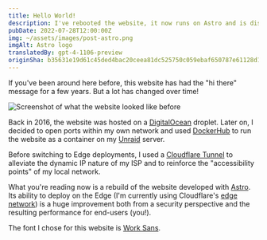 ```yaml
---
title: Hello World!
description: I've rebooted the website, it now runs on Astro and is distributed on the Edge!
pubDate: 2022-07-28T12:00:00Z
img: ~/assets/images/post-astro.png
imgAlt: Astro logo
translatedBy: gpt-4-1106-preview
originSha: b35631e19d61c45ded4bac20ceea81dc525750c059ebaf650787e61128d1c3ce
---
```



If you've been around here before, this website has had the "hi there" message for a few years. But a lot has changed over time!

<Image
  src={OldWebsiteImage}
  alt="Screenshot of what the website looked like before"
  format="webp"
/>

Back in 2016, the website was hosted on a [DigitalOcean](https://digitalocean.com) droplet. Later on, I decided to open ports within my own network and used [DockerHub](https://hub.docker.com/r/barrenechea/barrenechea-website) to run the website as a container on my [Unraid](https://unraid.net) server.

Before switching to Edge deployments, I used a [Cloudflare Tunnel](https://www.cloudflare.com/products/tunnel/) to alleviate the dynamic IP nature of my ISP and to reinforce the "accessibility points" of my local network.

What you're reading now is a rebuild of the website developed with [Astro](https://astro.build). Its ability to deploy on the Edge (I'm currently using Cloudflare's [edge network](https://www.cloudflare.com/learning/cdn/glossary/edge-server/)) is a huge improvement both from a security perspective and the resulting performance for end-users (you!).

The font I chose for this website is [Work Sans](https://fonts.google.com/specimen/Work+Sans).
